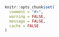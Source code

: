 <!--
%\VignetteEngine{knitr::knitr}
%\VignetteIndexEntry{crminer vignette}
%\VignetteEncoding{UTF-8}
-->

```r
knitr::opts_chunk$set(
  comment = "#>",
  warning = FALSE,
  message = FALSE,
  cache = FALSE
)
```

